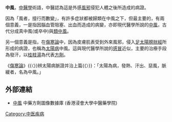 {{unreferenced|time=2019-04-11T08:14:41+00:00}}
{{ctm}}
'''中風'''，[[中醫學|中醫學]]術語，中醫認為這是外感[[風邪|風邪]]侵犯人體之後所造成的病證。

因為「風者，擅行而數變」，有許多症狀都被歸類在中風之下，但最主要的，有兩個意義，一是指因腦血管阻塞、出血而造成的病變，亦即現代醫學所說的[[中風|中風]]，古代分成真中風(或卒中)與[[類中風|類中風]]。

另一個意義是指，在[[傷寒論|傷寒論]]中，因為皮膚肌表受到外來風邪，侵入[[足太陽膀胱經|足太陽膀胱經]]所形成的病證，也稱為[[太陽病|太陽病]]中風。這與現代醫學所說的[[感冒|感冒]]近似，主要的治療手段為發汗，以[[桂枝湯|桂枝湯]]為代表[[方劑|方劑]]。

《[[傷寒論|傷寒論]]》{{〈}}辨太陽病脈證并治上篇{{〉}}：「太陽為病，發熱、汗出、惡風，脈緩者，名為中風。」


== 外部連結 ==
* [https://sys02.lib.hkbu.edu.hk/cmfid/index.asp?query=all%2Ccontains%2C%E4%B8%AD%E9%A2%A8&facet=type_&lang=cht         中風] {{Wayback|url=https://sys02.lib.hkbu.edu.hk/cmfid/index.asp?query=all%2Ccontains%2C%E4%B8%AD%E9%A2%A8&facet=type_&lang=cht |date=20201129223508 }} 中藥方劑圖像數據庫 (香港浸會大學中醫藥學院) {{zh}}{{en}}


{{中醫小作品}}

{{經方}}

[[Category:中医疾病|Category:中医疾病]]